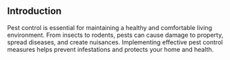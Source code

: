 ## Introduction

Pest control is essential for maintaining a healthy and comfortable living environment. From insects to rodents, pests can cause damage to property, spread diseases, and create nuisances. Implementing effective pest control measures helps prevent infestations and protects your home and health.
